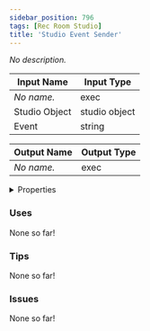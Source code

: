 ```yaml
---
sidebar_position: 796
tags: [Rec Room Studio]
title: 'Studio Event Sender'
---
```


*No description.*






<EsbSvg />

| Input Name | Input Type |
|-----------|-----------|
| *No name.* | exec |
| Studio Object | studio object |
| Event | string |

| Output Name | Output Type |
|-----------|-----------|
| *No name.* | exec |


<details>
  <summary>Properties</summary>
  <div>
    <div>
    <table>
      <thead>
        <tr>
          <th>Is beta required?</th>
          <th>❌</th>
        </tr>
        <tr>
          <th>Is this chip a trolling risk?</th>
          <th>❌</th>
        </tr>
        <tr>
          <th>Is this chip a role assignment risk?</th>
          <th>❌</th>
        </tr>
        <tr>
          <th>Chip UUID</th>
          <th>e4f23e24-182a-4dac-b6ab-8baf94081762</th>
        </tr>
      </thead>
    </table>
    </div>
  </div>
</details>

### Uses

None so far!

### Tips

None so far!

### Issues

None so far!